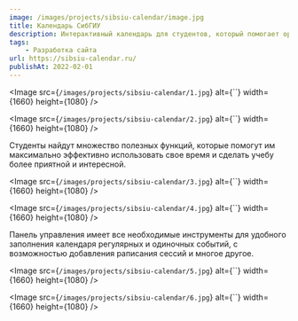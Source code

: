 ```yaml
---
image: /images/projects/sibsiu-calendar/image.jpg
title: Календарь СибГИУ
description: Интерактивный календарь для студентов, который помогает организовывать свое время, отслеживать важные события и дедлайны.
tags:
    - Разработка сайта
url: https://sibsiu-calendar.ru/
publishAt: 2022-02-01
---
```


<Image
    src={`/images/projects/sibsiu-calendar/1.jpg`}
    alt={``}
    width={1660}
    height={1080}
/>

<Image
    src={`/images/projects/sibsiu-calendar/2.jpg`}
    alt={``}
    width={1660}
    height={1080}
/>

<Paragraph>
    Студенты найдут множество полезных функций, которые помогут им максимально
    эффективно использовать свое время и сделать учебу более приятной и
    интересной.
</Paragraph>

<Image
    src={`/images/projects/sibsiu-calendar/3.jpg`}
    alt={``}
    width={1660}
    height={1080}
/>

<Image
    src={`/images/projects/sibsiu-calendar/4.jpg`}
    alt={``}
    width={1660}
    height={1080}
/>

<Paragraph>
    Панель управления имеет все необходимые инструменты для удобного заполнения
    календаря регулярных и одиночных событий, с возможностью добавления
    раписания сессий и многое другое.
</Paragraph>

<Image
    src={`/images/projects/sibsiu-calendar/5.jpg`}
    alt={``}
    width={1660}
    height={1080}
/>

<Image
    src={`/images/projects/sibsiu-calendar/6.jpg`}
    alt={``}
    width={1660}
    height={1080}
/>
